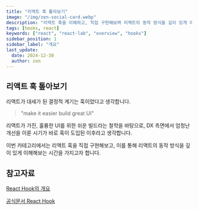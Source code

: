 ```yaml
---
title: "리액트 훅 톺아보기"
image: "/img/zen-social-card.webp"
description: "리액트 훅을 이해하고, 직접 구현해보며 리액트의 동작 방식을 깊이 있게 이해합니다."
tags: [hooks, react]
keywords: ["react", "react-lab", "overview", "hooks"]
sidebar_position: 1
sidebar_label: "개요"
last_update:
  date: 2024-12-30
  author: zen
---
```



## 리액트 훅 톺아보기

리액트가 대세가 된 결정적 계기는 훅이었다고 생각합니다.

> "make it easier build great UI"

리액트가 가진, 훌륭한 UI를 위한 쉬운 빌드라는 철학을 바탕으로, DX 측면에서 엄청난 개선을 이룬 시기가 바로 훅이 도입된 이후라고 생각합니다.

이번 카테고리에서는 리액트 훅을 직접 구현해보고, 이를 통해 리액트의 동작 방식을 깊이 있게 이해해보는 시간을 가지고자 합니다.

## 참고자료

<VideoPlayer url="https://youtu.be/dpw9EHDh2bM?feature=shared" />

[React Hook의 개요](https://ko.legacy.reactjs.org/docs/hooks-intro.html#ts-hard-to-reuse-stateful-logic-between-components)

[공식문서 React Hook](https://ko.react.dev/reference/react/hooks)
